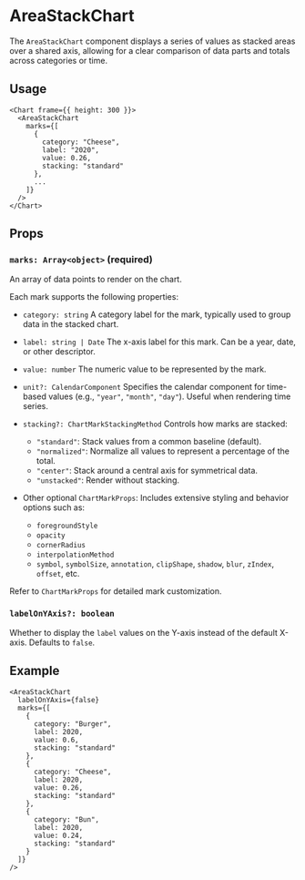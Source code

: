 # AreaStackChart 
        
The `AreaStackChart` component displays a series of values as stacked areas over a shared axis, allowing for a clear comparison of data parts and totals across categories or time.

## Usage

```tsx
<Chart frame={{ height: 300 }}>
  <AreaStackChart
    marks={[
      {
        category: "Cheese",
        label: "2020",
        value: 0.26,
        stacking: "standard"
      },
      ...
    ]}
  />
</Chart>
```

## Props

### `marks: Array<object>` **(required)**

An array of data points to render on the chart.

Each mark supports the following properties:

* `category: string`
  A category label for the mark, typically used to group data in the stacked chart.

* `label: string | Date`
  The x-axis label for this mark. Can be a year, date, or other descriptor.

* `value: number`
  The numeric value to be represented by the mark.

* `unit?: CalendarComponent`
  Specifies the calendar component for time-based values (e.g., `"year"`, `"month"`, `"day"`). Useful when rendering time series.

* `stacking?: ChartMarkStackingMethod`
  Controls how marks are stacked:

  * `"standard"`: Stack values from a common baseline (default).
  * `"normalized"`: Normalize all values to represent a percentage of the total.
  * `"center"`: Stack around a central axis for symmetrical data.
  * `"unstacked"`: Render without stacking.

* Other optional `ChartMarkProps`:
  Includes extensive styling and behavior options such as:

  * `foregroundStyle`
  * `opacity`
  * `cornerRadius`
  * `interpolationMethod`
  * `symbol`, `symbolSize`, `annotation`, `clipShape`, `shadow`, `blur`, `zIndex`, `offset`, etc.

Refer to `ChartMarkProps` for detailed mark customization.

### `labelOnYAxis?: boolean`

Whether to display the `label` values on the Y-axis instead of the default X-axis.
Defaults to `false`.

## Example

```tsx
<AreaStackChart
  labelOnYAxis={false}
  marks={[
    {
      category: "Burger",
      label: 2020,
      value: 0.6,
      stacking: "standard"
    },
    {
      category: "Cheese",
      label: 2020,
      value: 0.26,
      stacking: "standard"
    },
    {
      category: "Bun",
      label: 2020,
      value: 0.24,
      stacking: "standard"
    }
  ]}
/>
```